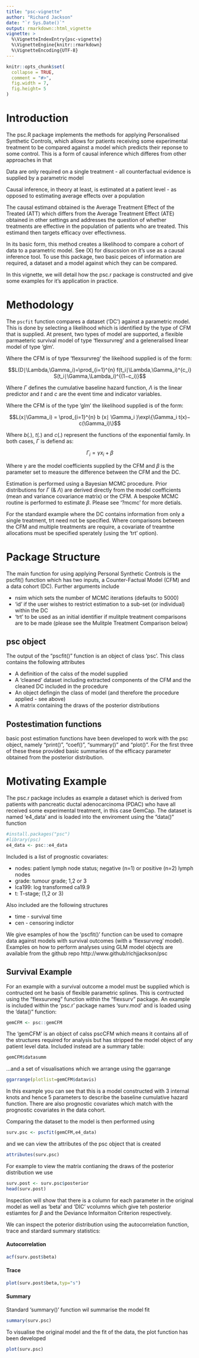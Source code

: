 ```yaml
---
title: "psc-vignette"
author: "Richard Jackson"
date: "`r Sys.Date()`"
output: rmarkdown::html_vignette
vignette: >
  %\VignetteIndexEntry{psc-vignette}
  %\VignetteEngine{knitr::rmarkdown}
  %\VignetteEncoding{UTF-8}
---
```


```r
knitr::opts_chunk$set(
  collapse = TRUE,
  comment = "#>",
  fig.width = 7,
  fig.height= 5
)
```

# Introduction

The psc.R package implements the methods for applying Personalised Synthetic 
Controls, which allows for patients receiving some experimental treatment to be 
compared against a model which predicts their reponse to some control.  This is 
a form of causal inference which differes from other approaches in that

\item Data are only required on a single treatment - all counterfactual evidence 
is supplied by a parametric model
\item Causal inference, in theory at least, is estimated at a patient level - as 
opposed to estimating average effects over a population

The causal estimand obtained is the Average Treatment Effect of the Treated (ATT)
which differs from the Average Treatment Effect (ATE) obtained in other settings 
and addresses the question of whether treatments are effective in the population 
of patients who are treated.  This estimand then targets efficacy over effectivness.


In its basic form, this method creates a likelihood to compare a cohort of data 
to a parametric model.  See (X) for disucssion on it's use as a causal inference 
tool.  To use this package, two basic peices of information are required, a 
dataset and a model against which they can be compared.

In this vignette, we will detail how the psc.r package is constructed and give 
some examples for it's application in practice.


# Methodology

The `pscfit` function compares a dataset ('DC') against a parametric model. This 
is done by selecting a likelihood which is identified by the type of CFM that is 
supplied. At present, two types of model are supported, a flexible parmaeteric 
survival model of type 'flexsurvreg' and a geleneralised linear model of type 
'glm'.

Where the CFM is of type 'flexsurvreg' the likeihood supplied is of the form:


$$L(D∣\Lambda,\Gamma_i)=\prod_{i=1}^{n} f(t_i∣\Lambda,\Gamma_i)^{c_i} 
S(t_i∣\Gamma,\Lambda_i)^{(1−c_i)}$$

Where $\Gamma$ defines the cumulative baseline hazard function, $\Lambda$ is the 
linear predictor and $t$ and $c$ are the event time and indicator variables.

Where the CFM is of the type 'glm' the likelihood supplied is of the form:

$$L(x∣\Gamma_i) = \prod_{i=1}^{n} b (x∣ \Gamma_i )\exp\{\Gamma_i t(x)−
c(\Gamma_i)\}$$


Where $b(.)$, $t(.)$ and $c(.)$ represent the functions of the exponential 
family. In both cases, $\Gamma$ is defiend as:

$$ \Gamma_i = \gamma x_i+\beta $$

Where $\gamma$ are the model coefficients supplied by the CFM and $\beta$ is the 
parameter set to measure the difference between the CFM and the DC.

Estimation is performed using a Bayesian MCMC procedure. Prior distributions for 
$\Gamma$ (& $\Lambda$) are derived directly from the model coefficients (mean 
and variance covariance matrix) or the CFM. A bespoke MCMC routine is performed 
to estimate $\beta$. Please see '?mcmc' for more detials.

For the standard example where the DC contains information from only a single 
treatment, trt need not be specified. Where comparisons between the CFM and 
multiple treatments are require, a covariate of treamtne allocations must be 
specified sperately (using the 'trt' option).


# Package Structure

The main function for using applying Personal Synthetic Controls is the pscfit() 
function which has two inputs, a Counter-Factual Model (CFM) and a data cohort 
(DC).  Further arguments include

* nsim which sets the number of MCMC iterations (defaults to 5000)
* 'id' if the user wishes to restrict estimation to a sub-set (or individual) 
within the DC
* 'trt' to be used as an initial identifier if mulitple treatment comparisons 
are to be made (please see the Mulitple Treatment Comparison below)


## psc object

The output of the "pscfit()" function is an object of class 'psc'.  This class 
contains the following attributes

* A definition of the calss of the model supplied
* A 'cleaned' dataset including extracted components of the CFM and the cleaned DC included in the procedure
* An object defingin the class of model (and therefore the procedure applied - see above)
* A matrix containing the draws of the posterior distributions

## Postestimation functions

basic post estimation functions have been developed to work with the psc object, 
namely "print()", "coef()", "summary()" and "plot()".  For the first three of 
these these provided basic summaries of the efficacy parameter obtained from the 
posterior distribution.


# Motivating Example


The psc.r package includes as example a dataset which is derived from patients 
with pancreatic ductal adenocarcinoma (PDAC) who have all received some 
experimental treatment, in this case GemCap.  The dataset is named 'e4_data' and is loaded into the enviroment using the "data()" function

```r
#install.packages("psc")
#library(psc)
e4_data <- psc::e4_data
```

Included is a list of prognostic covariates:

* nodes: patient lymph node status; negative (n=1) or positive (n=2) lymph nodes
* grade: tumour grade; 1,2 or 3
* lca199: log transformed ca19.9
* t: T-stage; (1,2 or 3)


Also included are the following structures

* time - survival time
* cen - censoring indictor


We give esamples of how the 'pscfit()' function can be used to comapre data 
against models with survival outcomes (with a 'flexsurvreg' model). Examples on 
how to perform analyses using GLM model objects are available from the github 
repo http://www.github/richjjackson/psc

## Survival Example

For an example with a survival outcome a model must be supplied which is 
contructed ont he basis of flexible parametric splines.  This is contructed 
using the "flexsurvreg" function within the "flexsurv" package.  An example is 
included within the 'psc.r' package names 'surv.mod' and is loaded using the 
'data()" function:

```r
gemCFM <- psc::gemCFM
```


The 'gemCFM' is an object of calss pscCFM which means it contains all of the structures required for analysis but has stripped the model object of any patient level data.  Included instead are a summary table:

```r
gemCFM$datasumm
```

...and a set of visualisations which we arrange using the ggarrange


```r
ggarrange(plotlist=gemCFM$datavis)
```


In this example you can see that this is a model constructed with 3 internal 
knots and hence 5 parameters to describe the baseline cumulative hazard 
function.  There are also prognostic covariates which match with the prognostic 
covariates in the data cohort.

Comparing the dataset to the model is then performed using

```r
surv.psc <- pscfit(gemCFM,e4_data)
```

and we can view the attributes of the psc object that is created

```r
attributes(surv.psc)
```

For example to view the matrix contianing the draws of the posterior 
distribution we use

```r
surv.post <- surv.psc$posterior
head(surv.post)
```

Inspection will show that there is a column for each parameter in the original model as well as 'beta' and 'DIC' vcolumns which give teh posterior estiamtes for $\beta$ and the Deviance Informaiton Criterion respectively.

We can inspect the poterior distribution using the autocorrelation function, trace and stardard summary statistics:

#### Autocorrelation
```r
acf(surv.post$beta)
```

#### Trace
```r
plot(surv.post$beta,typ="s")
```

#### Summary


Standard 'summary()' function wil summarise the model fit

```r
summary(surv.psc)
```

To visualise the original model and the fit of the data, the plot function has 
been developed

```r
plot(surv.psc)
```







